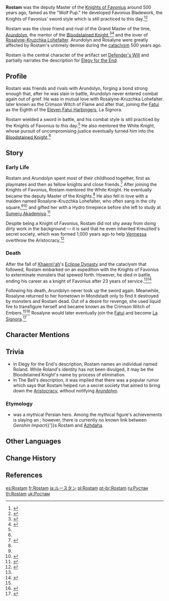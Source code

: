 {{Character Infobox
|type             = Mentioned
|deceased         = Killed during the [[cataclysm]] 500 years ago
|region           = Mondstadt

|affiliation      = Knights of Favonius
|title            = Wolf Pup
|title2           = Master of the Knights of Favonius
}}
'''Rostam''' was the deputy Master of the [[Knights of Favonius]] around 500 years ago, famed as the "Wolf Pup." He developed Favonius Bladework, the Knights of Favonius' sword style which is still practiced to this day.<ref>{{Ref/Weapon|Favonius Sword}}</ref><ref name="Greatsword">{{Ref/Weapon|Favonius Greatsword}}</ref>

Rostam was the close friend and rival of the Grand Master of the time, [[Arundolyn]], the mentor of the [[Bloodstained Knight]],<ref name="DW">{{Ref/ArtiSet|Defender's Will}}</ref><ref name="BSC">{{Ref/ArtiSet|Bloodstained Chivalry}}</ref> and the lover of [[Rosalyne-Kruzchka Lohefalter]]. Arundolyn and Rosalyne were greatly affected by Rostam's untimely demise during the [[cataclysm]] 500 years ago.

Rostam is the central character of the artifact set [[Defender's Will]] and partially narrates the description for [[Elegy for the End]].

==Profile==
Rostam was friends and rivals with Arundolyn, forging a bond strong enough that, after he was slain in battle, Arundolyn never entered combat again out of grief. He was in mutual love with Rosalyne-Kruzchka Lohefalter. later known as the Crimson Witch of Flame and after that, joining the [[Fatui]] as the Eighth of the [[Eleven Fatui Harbingers]], La Signora.

Rostam wielded a sword in battle, and his combat style is still practiced by the Knights of Favonius to this day.<ref name="Greatsword" /> He also mentored the White Knight, whose pursuit of uncompromising justice eventually turned him into the [[Bloodstained Knight]].<ref name="BSC" />

==Story==
===Early Life===
Rostam and Arundolyn spent most of their childhood together, first as playmates and then as fellow knights and close friends.<ref name="Ferrous">{{Ref/Weapon|Ferrous Shadow}}</ref> After joining the Knights of Favonius, Rostam mentored the White Knight. He eventually became the deputy Master of the Knights.<ref name="Greatsword" /> He also fell in love with a maiden named Rosalyne-Kruzchka Lohefalter, who often sang in the city square,<ref name="DW" /><ref name="EftE">{{Ref/Weapon|Elegy for the End}}</ref> and gifted her with a Hydro timepiece before she left to study at [[Sumeru Akademiya]].<ref>{{Ref/Arti|Witch's End Time}}</ref>

Despite being a Knight of Favonius, Rostam did not shy away from doing dirty work in the background &mdash; it is said that he even inherited Kreuzlied's secret society, which was formed 1,000 years ago to help [[Vennessa]] overthrow the Aristocracy.<ref>{{Ref/Weapon|The Bell}}</ref>

===Death===
After the fall of [[Khaenri'ah]]'s [[Eclipse Dynasty]] and the cataclysm that followed, Rostam embarked on an expedition with the Knights of Favonius to exterminate monsters that spewed forth. However, he died in battle, ending his career as a knight of Favonius after 23 years of service.<ref name="Ferrous" /><ref>{{Ref/ArtiSet|Brave Heart}}</ref>

Following his death, Arundolyn never took up the sword again. Meanwhile, Rosalyne returned to her hometown in Mondstadt only to find it destroyed by monsters and Rostam dead. Out of a desire for revenge, she used liquid fire to transfigure herself and became known as the Crimson Witch of Embers.<ref name="EftE" /><ref>{{Ref/ArtiSet|Crimson Witch of Flames}}</ref> Rosalyne would later eventually join the [[Fatui]] and become [[Signora|La Signora]].<ref>{{Ref/Item|Funerary Mask}}</ref>

==Character Mentions==
{{Character Mentions}}

==Trivia==
*In Elegy for the End's description, Rostam names an individual named Roland. While Roland's identity has not been divulged, it may be the Bloodstained Knight's name by process of elimination.
*In The Bell's description, it was implied that there was a popular rumor which says that Rostam helped run a secret society that aimed to bring down the [[Mondstadt Aristocracy|Aristocracy]], without notifying [[Arundolyn]].

===Etymology===
*{{w|Rostam}} was a mythical Persian hero. Among the mythical figure's achievements is slaying an {{w|azhdaha}}; however, there is currently no known link between ''Genshin Impact''{{'}}s Rostam and [[Azhdaha]].

==Other Languages==
{{Other Languages|default_hidden=1
|en      = Rostam
|zhs     = 鲁斯坦
|zhs_rm  = Lǔsītǎn
|zht     = 魯斯坦
|zht_rm  = Lǔsītǎn
|ja      = ルースタン
|ja_rm   = Ruusutan
|ko      = 로스탐
|es      = Rostam
|fr      = Rostam
|ru      = Рустан
|th      = Rostam
|vi      = Rostam
|de      = Rostam
|id      = Rostam
|pt      = Rostam
|tr      = Rostam
|it      = Rostam
}}

==Change History==
{{Change History|introduced=1.0}}

==References==
{{Reflist|2}}

[[es:Rostam]]
[[fr:Rostam]]
[[ja:ルースタン]]
[[pl:Rostam]]
[[pt-br:Rostam]]
[[ru:Рустан]]
[[th:Rostam]]
[[uk:Ростам]]